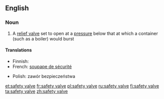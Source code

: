 ==English==

===Noun===
{{wikipedia}}
{{en-noun|sg=[[safety]] [[valve]]}}

# A [[relief valve]] set to open at a [[pressure]] below that at which a container (such as a boiler) would burst

====Translations====
{{trans-top|a relief valve set to open at a pressure below that at which a container would burst}}
* Finnish: {{t-|fi|varoventtiili}}
* French: [[soupape de sécurité]]
{{trans-mid}}
* Polish: zawór bezpieczeństwa {{m}}
{{trans-bottom}}

[[et:safety valve]]
[[fr:safety valve]]
[[pl:safety valve]]
[[ru:safety valve]]
[[fi:safety valve]]
[[ta:safety valve]]
[[zh:safety valve]]